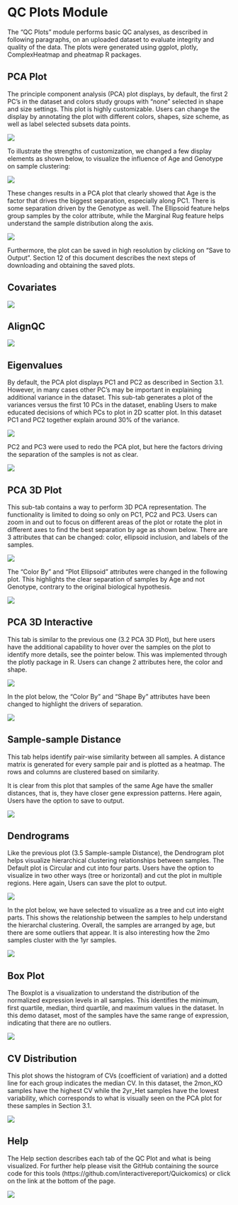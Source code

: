 # QC Plots Module

The “QC Plots” module performs basic QC analyses, as described in following paragraphs, on an uploaded dataset to evaluate integrity and quality of the data. The plots were generated using ggplot, plotly, ComplexHeatmap and pheatmap R packages.

## PCA Plot

The principle component analysis (PCA) plot displays, by default, the first 2 PC’s in the dataset and colors study groups with “none” selected in shape and size settings. This plot is highly customizable. Users can change the display by annotating the plot with different colors, shapes, size scheme, as well as label selected subsets data points.

[![](https://interactivereport.github.io/Quickomics/tutorial/Figures/FigureS4.1_1.png)](https://interactivereport.github.io/Quickomics/tutorial/Figures/FigureS4.1_1.png)

To illustrate the strengths of customization, we changed a few display elements as shown below, to visualize the influence of Age and Genotype on sample clustering:

[![](https://interactivereport.github.io/Quickomics/tutorial/Figures/FigureS4.1_3.png)](https://interactivereport.github.io/Quickomics/tutorial/Figures/FigureS4.1_2.png)

These changes results in a PCA plot that clearly showed that Age is the factor that drives the biggest separation, especially along PC1. There is some separation driven by the Genotype as well. The Ellipsoid feature helps group samples by the color attribute, while the Marginal Rug feature helps understand the sample distribution along the axis.

[![](https://interactivereport.github.io/Quickomics/tutorial/Figures/FigureS4.1_4.png)](https://interactivereport.github.io/Quickomics/tutorial/Figures/FigureS4.1_3.png)

Furthermore, the plot can be saved in high resolution by clicking on “Save to Output”. Section 12 of this document describes the next steps of downloading and obtaining the saved plots.

## Covariates

[![](https://interactivereport.github.io/Quickomics/tutorial/Figures/FigureS4.2_1.png)](https://interactivereport.github.io/Quickomics/tutorial/Figures/FigureS4.2_1.png)

## AlignQC

[![](https://interactivereport.github.io/Quickomics/tutorial/Figures/FigureS4.3_1.png)](https://interactivereport.github.io/Quickomics/tutorial/Figures/FigureS4.3_1.png)

## Eigenvalues

By default, the PCA plot displays PC1 and PC2 as described in Section 3.1. However, in many cases other PC’s may be important in explaining additional variance in the dataset. This sub-tab generates a plot of the variances versus the first 10 PCs in the dataset, enabling Users to make educated decisions of which PCs to plot in 2D scatter plot. In this dataset PC1 and PC2 together explain around 30% of the variance.

[![](https://interactivereport.github.io/Quickomics/tutorial/Figures/FigureS4.4_1.png)](https://interactivereport.github.io/Quickomics/tutorial/Figures/FigureS4.4_1.png)

PC2 and PC3 were used to redo the PCA plot, but here the factors driving the separation of the samples is not as clear.

[![](https://interactivereport.github.io/Quickomics/tutorial/Figures/FigureS4.4_2.png)](https://interactivereport.github.io/Quickomics/tutorial/Figures/FigureS4.4_2.png)

## PCA 3D Plot

This sub-tab contains a way to perform 3D PCA representation. The functionality is limited to doing so only on PC1, PC2 and PC3. Users can zoom in and out to focus on different areas of the plot or rotate the plot in different axes to find the best separation by age as shown below. There are 3 attributes that can be changed: color, ellipsoid inclusion, and labels of the samples.

[![](https://interactivereport.github.io/Quickomics/tutorial/Figures/FigureS4.5_1.png)](https://interactivereport.github.io/Quickomics/tutorial/Figures/FigureS4.5_1.png)

The “Color By” and “Plot Ellipsoid” attributes were changed in the following plot. This highlights the clear separation of samples by Age and not Genotype, contrary to the original biological hypothesis.

[![](https://interactivereport.github.io/Quickomics/tutorial/Figures/FigureS4.5_2.png)](https://interactivereport.github.io/Quickomics/tutorial/Figures/FigureS4.5_2.png)

## PCA 3D Interactive

This tab is similar to the previous one (3.2 PCA 3D Plot), but here users have the additional capability to hover over the samples on the plot to identify more details, see the pointer below. This was implemented through the plotly package in R. Users can change 2 attributes here, the color and shape.

[![](https://interactivereport.github.io/Quickomics/tutorial/Figures/FigureS4.6_1.png)](https://interactivereport.github.io/Quickomics/tutorial/Figures/FigureS4.6_1.png)

In the plot below, the “Color By” and “Shape By” attributes have been changed to highlight the drivers of separation.

[![](https://interactivereport.github.io/Quickomics/tutorial/Figures/FigureS4.6_2.png)](https://interactivereport.github.io/Quickomics/tutorial/Figures/FigureS4.6_2.png)

## Sample-sample Distance

This tab helps identify pair-wise similarity between all samples. A distance matrix is generated for every sample pair and is plotted as a heatmap. The rows and columns are clustered based on similarity.

It is clear from this plot that samples of the same Age have the smaller distances, that is, they have closer gene expression patterns. Here again, Users have the option to save to output.

[![](https://interactivereport.github.io/Quickomics/tutorial/Figures/FigureS4.7_1.png)](https://interactivereport.github.io/Quickomics/tutorial/Figures/FigureS4.7_1.png)

## Dendrograms

Like the previous plot (3.5 Sample-sample Distance), the Dendrogram plot helps visualize hierarchical clustering relationships between samples. The Default plot is Circular and cut into four parts. Users have the option to visualize in two other ways (tree or horizontal) and cut the plot in multiple regions. Here again, Users can save the plot to output.

[![](https://interactivereport.github.io/Quickomics/tutorial/Figures/FigureS4.8_1.png)](https://interactivereport.github.io/Quickomics/tutorial/Figures/FigureS4.8_1.png)

In the plot below, we have selected to visualize as a tree and cut into eight parts. This shows the relationship between the samples to help understand the hierarchal clustering. Overall, the samples are arranged by age, but there are some outliers that appear. It is also interesting how the 2mo samples cluster with the 1yr samples.

[![](https://interactivereport.github.io/Quickomics/tutorial/Figures/FigureS4.8_2.png)](https://interactivereport.github.io/Quickomics/tutorial/Figures/FigureS4.8_2.png)

## Box Plot

The Boxplot is a visualization to understand the distribution of the normalized expression levels in all samples. This identifies the minimum, first quartile, median, third quartile, and maximum values in the dataset. In this demo dataset, most of the samples have the same range of expression, indicating that there are no outliers.

[![](https://interactivereport.github.io/Quickomics/tutorial/Figures/FigureS4.9_1.png)](https://interactivereport.github.io/Quickomics/tutorial/Figures/FigureS4.9_1.png)

## CV Distribution

This plot shows the histogram of CVs (coefficient of variation) and a dotted line for each group indicates the median CV. In this dataset, the 2mon_KO samples have the highest CV while the 2yr_Het samples have the lowest variability, which corresponds to what is visually seen on the PCA plot for these samples in Section 3.1.

[![](https://interactivereport.github.io/Quickomics/tutorial/Figures/FigureS4.10_1.png)](https://interactivereport.github.io/Quickomics/tutorial/Figures/FigureS4.10_1.png)

## Help

The Help section describes each tab of the QC Plot and what is being visualized. For further help please visit the GitHub containing the source code for this tools (https://github.com/interactivereport/Quickomics) or click on the link at the bottom of the page.

[![](https://interactivereport.github.io/Quickomics/tutorial/Figures/FigureS4.11_1.png)](https://interactivereport.github.io/Quickomics/tutorial/Figures/FigureS4.11_1.png)

